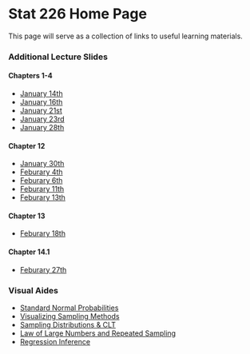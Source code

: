 Stat 226 Home Page
========================================================

This page will serve as a collection of links to useful learning materials.

### Additional Lecture Slides

#### Chapters 1-4

* [January 14th](http://cpsievert.github.io/slides/stat226/0114)
* [January 16th](http://cpsievert.github.io/slides/stat226/0116)
* [January 21st](http://cpsievert.github.io/slides/stat226/0121)
* [January 23rd](http://cpsievert.github.io/slides/stat226/0123)
* [January 28th](http://cpsievert.github.io/slides/stat226/0128)

#### Chapter 12

* [January 30th](http://cpsievert.github.io/slides/stat226/0130)
* [Feburary 4th](http://cpsievert.github.io/slides/stat226/0204)
* [Feburary 6th](http://cpsievert.github.io/slides/stat226/0206)
* [Feburary 11th](http://cpsievert.github.io/slides/stat226/0211)
* [Feburary 13th](http://cpsievert.github.io/slides/stat226/0213)

#### Chapter 13

* [Feburary 18th](http://cpsievert.github.io/slides/stat226/0218)

#### Chapter 14.1

* [Feburary 27th](http://cpsievert.github.io/slides/stat226/0227)

### Visual Aides

* [Standard Normal Probabilities](http://glimmer.rstudio.com/cpsievert/cdf)
* [Visualizing Sampling Methods](http://glimmer.rstudio.com/cpsievert/sampling)
* [Sampling Distributions & CLT](http://glimmer.rstudio.com/cpsievert/CLT)
* [Law of Large Numbers and Repeated Sampling](http://glimmer.rstudio.com/cpsievert/intervals/)
* [Regression Inference](http://glimmer.rstudio.com/cpsievert/regInf2/)